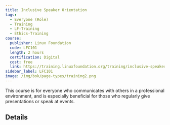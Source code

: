 ```yaml
---
title: Inclusive Speaker Orientation
tags: 
  - Everyone (Role)
  - Training
  - LF-Training
  - Ethics-Training
course:
  publisher: Linux Foundation
  code: LFC101
  length: 2 hours
  certification: Digital
  cost: free
  link: https://training.linuxfoundation.org/training/inclusive-speaker-orientation/
sidebar_label: LFC101
image: /img/bok/page-types/training2.png
---
```


This course is for everyone who communicates with others in a professional environment, and is especially beneficial for those who regularly give presentations or speak at events.

## Details

<CourseDetails course={frontMatter.course}/>
